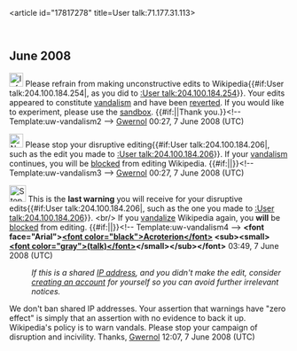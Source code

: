 <article id="17817278" title=User talk:71.177.31.113>
	<talkpage id="17817278" title="User talk:71.177.31.113">
{{whois|Verizon Internet Services Inc.}}

== June 2008 ==
[[Image:Information.svg|25px]] Please refrain from making unconstructive edits to Wikipedia{{#if:User talk:204.100.184.254|, as you did to [[:User talk:204.100.184.254]]}}. Your edits appeared to constitute [[Wikipedia:Vandalism|vandalism]] and have been [[Help:Reverting|reverted]]. If you would like to experiment, please use the [[Wikipedia:Sandbox|sandbox]]. {{#if:|{{{2}}}|Thank you.}}&lt;!-- Template:uw-vandalism2 --&gt; [[User:Gwernol|Gwernol]] 00:27, 7 June 2008 (UTC)

[[Image:Nuvola apps important.svg|25px]] Please stop your disruptive editing{{#if:User talk:204.100.184.206|, such as the edit you made to [[:User talk:204.100.184.206]]}}. If your [[Wikipedia:Vandalism|vandalism]] continues, you will be [[Wikipedia:Blocking policy|blocked]] from editing Wikipedia. {{#if:|{{{2}}}|}}&lt;!-- Template:uw-vandalism3 --&gt; [[User:Gwernol|Gwernol]] 00:27, 7 June 2008 (UTC)

[[Image:Stop hand nuvola.svg|30px]] This is the '''last warning''' you will receive for your disruptive edits{{#if:User talk:204.100.184.206|, such as the one you made to [[:User talk:204.100.184.206]]}}. &lt;br/&gt; If you [[Wikipedia:Vandalism|vandalize]] Wikipedia again, you '''will''' be [[Wikipedia:Blocking policy|blocked]] from editing. {{#if:|{{{2}}}|}}&lt;!-- Template:uw-vandalism4 --&gt; '''&lt;font face=&quot;Arial&quot;&gt;[[User:Acroterion|&lt;font color=&quot;black&quot;&gt;Acroterion&lt;/font&gt;]] &lt;sub&gt;&lt;small&gt;[[User talk:Acroterion|&lt;font color=&quot;gray&quot;&gt;(talk)&lt;/font&gt;]]&lt;/small&gt;&lt;/sub&gt;&lt;/font&gt;''' 03:49, 7 June 2008 (UTC)
:''If this is a shared [[IP address]], and you didn't make the edit, consider [[Wikipedia:Why create an account?|creating an account]] for yourself so you can avoid further irrelevant notices.''

We don't ban shared IP addresses. Your assertion that warnings have &quot;zero effect&quot; is simply that an assertion with no evidence to back it up. Wikipedia's policy is to warn vandals. Please stop your campaign of disruption and incivility. Thanks, [[User:Gwernol|Gwernol]] 12:07, 7 June 2008 (UTC)
	</talkpage>
</article>